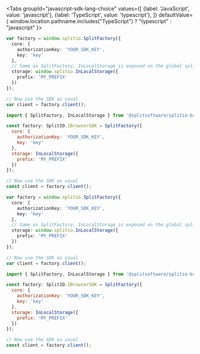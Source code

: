 
<Tabs
  groupId="javascript-sdk-lang-choice"
  values={[
    {label: 'JavaScript', value: 'javascript'},
    {label: 'TypeScript', value: 'typescript'},
  ]} defaultValue={ window.location.pathname.includes("TypeScript") ? "typescript" : "javascript" }>
  <TabItem value="javascript">

```typescript title="With full bundle from CDN"
var factory = window.splitio.SplitFactory({
  core: {
    authorizationKey: 'YOUR_SDK_KEY',
    key: 'key'
  },
  // Same as SplitFactory, InLocalStorage is exposed on the global splitio object
  storage: window.splitio.InLocalStorage({
    prefix: 'MY_PREFIX'
  })
});

// Now use the SDK as usual
var client = factory.client();
```

```javascript title="With NPM package"
import { SplitFactory, InLocalStorage } from '@splitsoftware/splitio-browserjs';

const factory: SplitIO.IBrowserSDK = SplitFactory({
  core: {
    authorizationKey: 'YOUR_SDK_KEY',
    key: 'key'
  },
  storage: InLocalStorage({
    prefix: 'MY_PREFIX'
  })
});

// Now use the SDK as usual
const client = factory.client();
```

  </TabItem>
  <TabItem value="typescript">

```typescript title="With full bundle from CDN"
var factory = window.splitio.SplitFactory({
  core: {
    authorizationKey: 'YOUR_SDK_KEY',
    key: 'key'
  },
  // Same as SplitFactory, InLocalStorage is exposed on the global splitio object
  storage: window.splitio.InLocalStorage({
    prefix: 'MY_PREFIX'
  })
});

// Now use the SDK as usual
var client = factory.client();
```

```javascript title="With NPM package"
import { SplitFactory, InLocalStorage } from '@splitsoftware/splitio-browserjs';

const factory: SplitIO.IBrowserSDK = SplitFactory({
  core: {
    authorizationKey: 'YOUR_SDK_KEY',
    key: 'key'
  },
  storage: InLocalStorage({
    prefix: 'MY_PREFIX'
  })
});

// Now use the SDK as usual
const client = factory.client();
```

  </TabItem>
</Tabs>